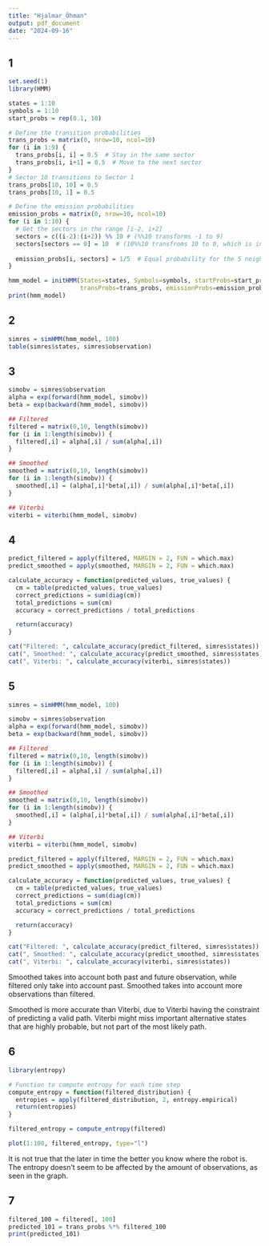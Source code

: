 ```yaml
---
title: "Hjalmar_Öhman"
output: pdf_document
date: "2024-09-16"
---
```


## 1
```r
set.seed(1)
library(HMM)

states = 1:10
symbols = 1:10
start_probs = rep(0.1, 10)

# Define the transition probabilities
trans_probs = matrix(0, nrow=10, ncol=10)
for (i in 1:9) {
  trans_probs[i, i] = 0.5  # Stay in the same sector
  trans_probs[i, i+1] = 0.5  # Move to the next sector
}
# Sector 10 transitions to Sector 1
trans_probs[10, 10] = 0.5
trans_probs[10, 1] = 0.5

# Define the emission probabilities
emission_probs = matrix(0, nrow=10, ncol=10)
for (i in 1:10) {
  # Get the sectors in the range [i-2, i+2]
  sectors = c((i-2):(i+2)) %% 10 # (%%10 transforms -1 to 9)
  sectors[sectors == 0] = 10  # (10%%10 transfroms 10 to 0, which is incorrect.)
  
  emission_probs[i, sectors] = 1/5  # Equal probability for the 5 neighboring sectors
}

hmm_model = initHMM(States=states, Symbols=symbols, startProbs=start_probs, 
                    transProbs=trans_probs, emissionProbs=emission_probs)
print(hmm_model)
```

## 2
```r
simres = simHMM(hmm_model, 100)
table(simres$states, simres$observation)
```

## 3
```r
simobv = simres$observation
alpha = exp(forward(hmm_model, simobv))
beta = exp(backward(hmm_model, simobv))

## Filtered
filtered = matrix(0,10, length(simobv))
for (i in 1:length(simobv)) {
  filtered[,i] = alpha[,i] / sum(alpha[,i])
}

## Smoothed
smoothed = matrix(0,10, length(simobv))
for (i in 1:length(simobv)) {
  smoothed[,i] = (alpha[,i]*beta[,i]) / sum(alpha[,i]*beta[,i])
}

## Viterbi
viterbi = viterbi(hmm_model, simobv)
```


## 4
```r
predict_filtered = apply(filtered, MARGIN = 2, FUN = which.max)
predict_smoothed = apply(smoothed, MARGIN = 2, FUN = which.max)

calculate_accuracy = function(predicted_values, true_values) {
  cm = table(predicted_values, true_values)
  correct_predictions = sum(diag(cm))
  total_predictions = sum(cm)
  accuracy = correct_predictions / total_predictions

  return(accuracy)
}

cat("Filtered: ", calculate_accuracy(predict_filtered, simres$states))
cat(", Smoothed: ", calculate_accuracy(predict_smoothed, simres$states))
cat(", Viterbi: ", calculate_accuracy(viterbi, simres$states))
```

## 5
```r
simres = simHMM(hmm_model, 100)

simobv = simres$observation
alpha = exp(forward(hmm_model, simobv))
beta = exp(backward(hmm_model, simobv))

## Filtered
filtered = matrix(0,10, length(simobv))
for (i in 1:length(simobv)) {
  filtered[,i] = alpha[,i] / sum(alpha[,i])
}

## Smoothed
smoothed = matrix(0,10, length(simobv))
for (i in 1:length(simobv)) {
  smoothed[,i] = (alpha[,i]*beta[,i]) / sum(alpha[,i]*beta[,i])
}

## Viterbi
viterbi = viterbi(hmm_model, simobv)

predict_filtered = apply(filtered, MARGIN = 2, FUN = which.max)
predict_smoothed = apply(smoothed, MARGIN = 2, FUN = which.max)

calculate_accuracy = function(predicted_values, true_values) {
  cm = table(predicted_values, true_values)
  correct_predictions = sum(diag(cm))
  total_predictions = sum(cm)
  accuracy = correct_predictions / total_predictions

  return(accuracy)
}

cat("Filtered: ", calculate_accuracy(predict_filtered, simres$states))
cat(", Smoothed: ", calculate_accuracy(predict_smoothed, simres$states))
cat(", Viterbi: ", calculate_accuracy(viterbi, simres$states))
```

Smoothed takes into account both past and future observation, while filtered only take into account past. Smoothed takes into account more observations than filtered.

Smoothed is more accurate than Viterbi, due to Viterbi having the constraint of predicting a valid path. Viterbi might miss important alternative states that are highly probable, but not part of the most likely path.

## 6
```r
library(entropy)

# Function to compute entropy for each time step
compute_entropy = function(filtered_distribution) {
  entropies = apply(filtered_distribution, 2, entropy.empirical)
  return(entropies)
}

filtered_entropy = compute_entropy(filtered)

plot(1:100, filtered_entropy, type="l")

```

It is not true that the later in time the better you know where the robot is. The entropy doesn't seem to be affected by the amount of observations, as seen in the graph.

## 7

```r
filtered_100 = filtered[, 100]
predicted_101 = trans_probs %*% filtered_100
print(predicted_101)
```